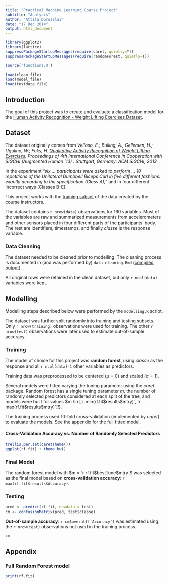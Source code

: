 ```yaml
---
title: "Practical Machine Learning Course Project"
subtitle: "Analysis"
author: "Attila Doroszlai"
date: "17 Dec 2014"
output: html_document
---
```


```r
library(ggplot2)
library(lattice)
suppressPackageStartupMessages(require(caret, quietly=T))
suppressPackageStartupMessages(require(randomForest, quietly=T))

source('functions.R')

load(clean_file)
load(model_file)
load(testdata_file)
```

## Introduction

The goal of this project was to create and evaluate a classification model for the [Human Activity Recognition - Weight Lifting Exercises Dataset](http://groupware.les.inf.puc-rio.br/har#weight_lifting_exercises).

## Dataset

The dataset originally comes from _Velloso, E.; Bulling, A.; Gellersen, H.; Ugulino, W.; Fuks, H. [Qualitative Activity Recognition of Weight Lifting Exercises](http://groupware.les.inf.puc-rio.br/work.jsf?p1=11201). Proceedings of 4th International Conference in Cooperation with SIGCHI (Augmented Human '13) . Stuttgart, Germany: ACM SIGCHI, 2013._

In the experiment _"six ... participants were asked to perform ... 10 repetitions of the Unilateral Dumbbell Biceps Curl in five different fashions: exactly according to the specification (Class A),"_ and in four different incorrect ways (Classes B-E).

This project works with the [training subset](`r train_url`) of the data created by the course instructors.

The dataset contains `r nrow(data)` observations for 160 variables.  Most of the variables are raw and summarized measurements from accelerometers and other sensors placed in four different parts of the participants' body.  The rest are identifiers, timestamps, and finally _classe_ is the response variable.

### Data Cleaning

The dataset needed to be cleaned prior to modelling.  The cleaning process is documented in (and was performed by) `data_cleaning.Rmd` ([compiled output](data_cleaning.html)).

All original rows were retained in the clean dataset, but only `r ncol(data)` variables were kept.

## Modelling

Modelling steps described below were performed by the `modelling.R` script.

The dataset was further split randomly into training and testing subsets.  Only `r nrow(training)` observations were used for training.  The other `r nrow(test)` observations were later used to estimate out-of-sample accuracy.

### Training

The model of choice for this project was **random forest**, using _classe_ as the response and all `r ncol(data)-1` other variables as predictors.

Training data was preprocessed to be centered ($\mu = 0$) and scaled ($\sigma = 1$).

Several models were fitted varying the tuning parameter using the _caret_ package.  Random forest has a single tuning parameter *m*, the number of randomly selected predictors considered at each split of the tree, and models were built for values $m \in [`r min(rf.fit$results$mtry)`, `r max(rf.fit$results$mtry)`]$.

The training process used 10-fold cross-validation (implemented by _caret_) to evaluate the models.  See the appendix for the full fitted model.

#### Cross-Validation Accuracy vs. Number of Randomly Selected Predictors

```r
trellis.par.set(caretTheme())
ggplot(rf.fit) + theme_bw()
```

### Final Model

The random forest model with $m = `r rf.fit$bestTune$mtry`$ was selected as the final model based on **cross-validation accuracy**: `r max(rf.fit$results$Accuracy)`.

### Testing

```r
pred <- predict(rf.fit, newdata = test)
cm <- confusionMatrix(pred, test$classe)
```

**Out-of-sample accuracy**: `r cm$overall['Accuracy']` was estimated using the `r nrow(test)` observations not used in the training process.

```r
cm
```

## Appendix

### Full Random Forest model

```r
print(rf.fit)
```